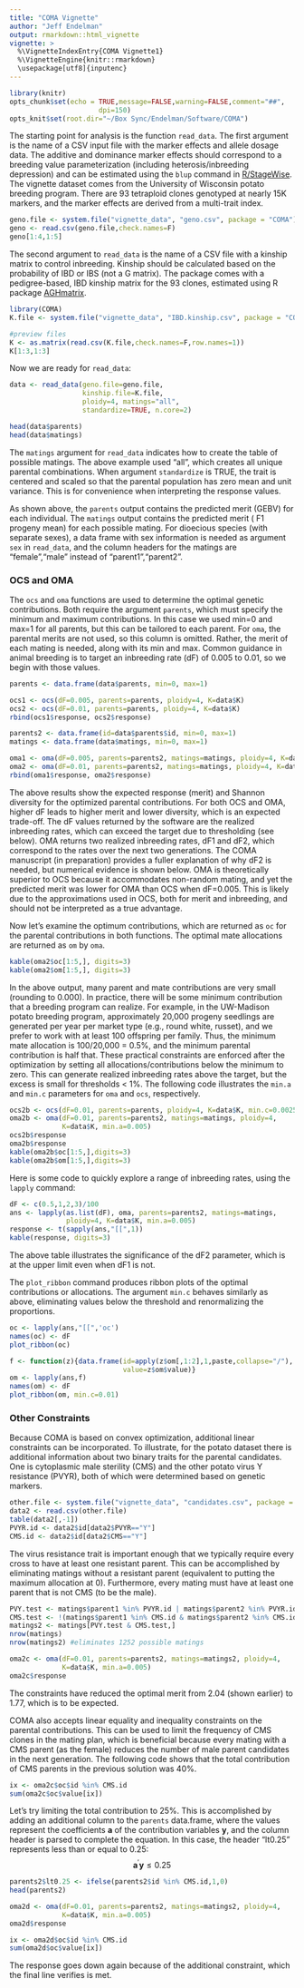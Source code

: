 ```yaml
---
title: "COMA Vignette"
author: "Jeff Endelman"
output: rmarkdown::html_vignette
vignette: >
  %\VignetteIndexEntry{COMA Vignette1}
  %\VignetteEngine{knitr::rmarkdown}
  \usepackage[utf8]{inputenc}
---
```


```r
library(knitr)
opts_chunk$set(echo = TRUE,message=FALSE,warning=FALSE,comment="##",
                      dpi=150)
opts_knit$set(root.dir="~/Box Sync/Endelman/Software/COMA")
```

The starting point for analysis is the function `read_data`. The first argument is the name of a CSV input file with the marker effects and allele dosage data. The additive and dominance marker effects should correspond to a breeding value parameterization (including heterosis/inbreeding depression) and can be estimated using the `blup` command in [R/StageWise](https://github.com/jendelman/StageWise). The vignette dataset comes from the University of Wisconsin potato breeding program. There are 93 tetraploid clones genotyped at nearly 15K markers, and the marker effects are derived from a multi-trait index.

```r
geno.file <- system.file("vignette_data", "geno.csv", package = "COMA")
geno <- read.csv(geno.file,check.names=F)
geno[1:4,1:5]
```

The second argument to `read_data` is the name of a CSV file with a kinship matrix to control inbreeding. Kinship should be calculated based on the probability of IBD or IBS (not a G matrix). The package comes with a pedigree-based, IBD kinship matrix for the 93 clones, estimated using R package [AGHmatrix](https://cran.r-project.org/web/packages/AGHmatrix/index.html).

```r
library(COMA)
K.file <- system.file("vignette_data", "IBD.kinship.csv", package = "COMA")

#preview files
K <- as.matrix(read.csv(K.file,check.names=F,row.names=1))
K[1:3,1:3]
```

Now we are ready for `read_data`:

```r
data <- read_data(geno.file=geno.file,
                  kinship.file=K.file,
                  ploidy=4, matings="all",
                  standardize=TRUE, n.core=2)

head(data$parents)
head(data$matings)
```

The `matings` argument for `read_data` indicates how to create the table of possible matings. The above example used "all", which creates all unique parental combinations. When argument `standardize` is TRUE, the trait is centered and scaled so that the parental population has zero mean and unit variance. This is for convenience when interpreting the response values.

As shown above, the `parents` output contains the predicted merit (GEBV) for each individual. The `matings` output contains the predicted merit ( F1 progeny mean) for each possible mating. For dioecious species (with separate sexes), a data frame with sex information is needed as argument `sex` in `read_data`, and the column headers for the matings are "female","male" instead of "parent1","parent2". 

### OCS and OMA

The `ocs` and `oma` functions are used to determine the optimal genetic contributions. Both require the argument `parents`, which must specify the minimum and maximum contributions. In this case we used min=0 and max=1 for all parents, but this can be tailored to each parent. For `oma`, the parental merits are not used, so this column is omitted. Rather, the merit of each mating is needed, along with its min and max. Common guidance in animal breeding is to target an inbreeding rate (dF) of 0.005 to 0.01, so we begin with those values.

```r
parents <- data.frame(data$parents, min=0, max=1)

ocs1 <- ocs(dF=0.005, parents=parents, ploidy=4, K=data$K)
ocs2 <- ocs(dF=0.01, parents=parents, ploidy=4, K=data$K)
rbind(ocs1$response, ocs2$response)

parents2 <- data.frame(id=data$parents$id, min=0, max=1)
matings <- data.frame(data$matings, min=0, max=1)

oma1 <- oma(dF=0.005, parents=parents2, matings=matings, ploidy=4, K=data$K)
oma2 <- oma(dF=0.01, parents=parents2, matings=matings, ploidy=4, K=data$K)
rbind(oma1$response, oma2$response)
```

The above results show the expected response (merit) and Shannon diversity for the optimized parental contributions. For both OCS and OMA, higher dF leads to higher merit and lower diversity, which is an expected trade-off. The dF values returned by the software are the realized inbreeding rates, which can exceed the target due to thresholding (see below). OMA returns two realized inbreeding rates, dF1 and dF2, which correspond to the rates over the next two generations. The COMA manuscript (in preparation) provides a fuller explanation of why dF2 is needed, but numerical evidence is shown below. OMA is theoretically superior to OCS because it accommodates non-random mating, and yet the predicted merit was lower for OMA than OCS when dF=0.005. This is likely due to the approximations used in OCS, both for merit and inbreeding, and should not be interpreted as a true advantage. 

Now let's examine the optimum contributions, which are returned as `oc` for the parental contributions in both functions. The optimal mate allocations are returned as `om` by `oma`.

```r
kable(oma2$oc[1:5,], digits=3)
kable(oma2$om[1:5,], digits=3)
```

In the above output, many parent and mate contributions are very small (rounding to 0.000). In practice, there will be some minimum contribution that a breeding program can realize. For example, in the UW-Madison potato breeding program, approximately 20,000 progeny seedlings are generated per year per market type (e.g., round white, russet), and we prefer to work with at least 100 offspring per family. Thus, the minimum mate allocation is 100/20,000 = 0.5%, and the minimum parental contribution is half that. These practical constraints are enforced after the optimization by setting all allocations/contributions below the minimum to zero. This can generate realized inbreeding rates above the target, but the excess is small for thresholds < 1%. The following code illustrates the `min.a` and `min.c` parameters for `oma` and `ocs`, respectively.

```r
ocs2b <- ocs(dF=0.01, parents=parents, ploidy=4, K=data$K, min.c=0.0025)
oma2b <- oma(dF=0.01, parents=parents2, matings=matings, ploidy=4, 
             K=data$K, min.a=0.005)
ocs2b$response
oma2b$response
kable(oma2b$oc[1:5,],digits=3)
kable(oma2b$om[1:5,],digits=3)
```

Here is some code to quickly explore a range of inbreeding rates, using the `lapply` command:

```r
dF <- c(0.5,1,2,3)/100
ans <- lapply(as.list(dF), oma, parents=parents2, matings=matings, 
              ploidy=4, K=data$K, min.a=0.005)
response <- t(sapply(ans,"[[",1))
kable(response, digits=3)
```

The above table illustrates the significance of the dF2 parameter, which is at the upper limit even when dF1 is not.

The `plot_ribbon` command produces ribbon plots of the optimal contributions or allocations. The argument `min.c` behaves similarly as above, eliminating values below the threshold and renormalizing the proportions.

```r
oc <- lapply(ans,"[[",'oc')
names(oc) <- dF
plot_ribbon(oc)
```

```r
f <- function(z){data.frame(id=apply(z$om[,1:2],1,paste,collapse="/"),
                            value=z$om$value)}
om <- lapply(ans,f)
names(om) <- dF
plot_ribbon(om, min.c=0.01)
```

### Other Constraints

Because COMA is based on convex optimization, additional linear constraints can be incorporated. To illustrate, for the potato dataset there is additional information about two binary traits for the parental candidates. One is cytoplasmic male sterility (CMS) and the other potato virus Y resistance (PVYR), both of which were determined based on genetic markers. 

```r
other.file <- system.file("vignette_data", "candidates.csv", package = "COMA")
data2 <- read.csv(other.file)
table(data2[,-1])
PVYR.id <- data2$id[data2$PVYR=="Y"]
CMS.id <- data2$id[data2$CMS=="Y"]
```

The virus resistance trait is important enough that we typically require every cross to have at least one resistant parent. This can be accomplished by eliminating matings without a resistant parent (equivalent to putting the maximum allocation at 0). Furthermore, every mating must have at least one parent that is not CMS (to be the male).

```r
PVY.test <- matings$parent1 %in% PVYR.id | matings$parent2 %in% PVYR.id
CMS.test <- !(matings$parent1 %in% CMS.id & matings$parent2 %in% CMS.id)
matings2 <- matings[PVY.test & CMS.test,]
nrow(matings)
nrow(matings2) #eliminates 1252 possible matings

oma2c <- oma(dF=0.01, parents=parents2, matings=matings2, ploidy=4, 
             K=data$K, min.a=0.005)
oma2c$response
```

The constraints have reduced the optimal merit from 2.04 (shown earlier) to 1.77, which is to be expected. 

COMA also accepts linear equality and inequality constraints on the parental contributions. This can be used to limit the frequency of CMS clones in the mating plan, which is beneficial because every mating with a CMS parent (as the female) reduces the number of male parent candidates in the next generation. The following code shows that the total contribution of CMS parents in the previous solution was 40%.

```r
ix <- oma2c$oc$id %in% CMS.id
sum(oma2c$oc$value[ix])
```

Let's try limiting the total contribution to 25%. This is accomplished by adding an additional column to the `parents` data.frame, where the values represent the coefficients $\mathbf{a}$ of the contribution variables $\mathbf{y}$, and the column header is parsed to complete the equation. In this case, the header "lt0.25" represents less than or equal to 0.25:
$$ \mathbf{a}^\prime \mathbf{y} \le 0.25$$

```r
parents2$lt0.25 <- ifelse(parents2$id %in% CMS.id,1,0)
head(parents2)

oma2d <- oma(dF=0.01, parents=parents2, matings=matings2, ploidy=4, 
             K=data$K, min.a=0.005)
oma2d$response

ix <- oma2d$oc$id %in% CMS.id
sum(oma2d$oc$value[ix])
```

The response goes down again because of the additional constraint, which the final line verifies is met.